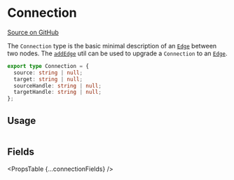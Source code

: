 
# Connection

[Source on GitHub](https://github.com/wbkd/react-flow/blob/f919cb152dd5a92ec3b4d7e4568ffe099bc2af39/packages/system/src/types/general.ts#L24)

The `Connection` type is the basic minimal description of an [`Edge`](./Edge)
between two nodes. The [`addEdge`](../utils/addEdge) util can be used to upgrade
a `Connection` to an [`Edge`](./Edge).

```ts
export type Connection = {
  source: string | null;
  target: string | null;
  sourceHandle: string | null;
  targetHandle: string | null;
};
```

## Usage

```ts

```

## Fields

<PropsTable {...connectionFields} />
